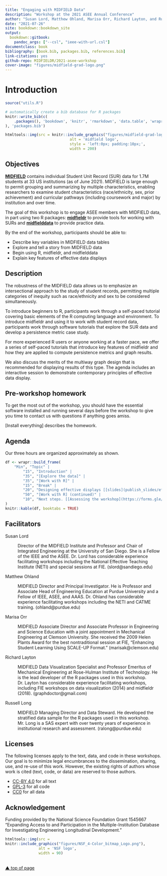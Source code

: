 ```yaml
--- 
title: "Engaging with MIDFIELD Data"
description: "Workshop at the 2021 ASEE Annual Conference"
author: "Susan Lord, Matthew Ohland, Marisa Orr, Richard Layton, and Russell Long"
date: "2021-07-26"
site: bookdown::bookdown_site
output: 
  bookdown::gitbook:
    pandoc_args: ["--csl", "ieee-with-url.csl"]
documentclass: book
bibliography: [book.bib, packages.bib, references.bib]
link-citations: yes
github-repo: MIDFIELDR/2021-asee-workshop
cover-image: "figures/midfield-grad-logo.png"
---
```


# Introduction {#introduction}

```r
source("utils.R")
```

```r
# automatically create a bib database for R packages
knitr::write_bib(c(
	.packages(), 'bookdown', 'knitr', 'rmarkdown', 'data.table', 'wrapr', 'midfieldr', 'midfielddata', 'ggplot2', 'gapminder'
), 'packages.bib')
```

```r
htmltools::img(src = knitr::include_graphics("figures/midfield-grad-logo.png"), 
							 alt = 'midfield logo', 
							 style = 'left:0px; padding:10px;',
							 width = 200)
```

## Objectives 

[**MIDFIELD**](https://engineering.purdue.edu/MIDFIELD){target="_blank"} contains individual Student Unit Record (SUR) data for 1.7M students at 33 US institutions (as of June 2021). MIDFIELD is large enough to permit grouping and summarizing by multiple characteristics, enabling researchers to examine student characteristics (race/ethnicity, sex, prior achievement) and curricular pathways (including coursework and major) by institution and over time. 

The goal of this workshop is to engage ASEE members with MIDFIELD data, in part using two R packages:  [**midfieldr**](https://midfieldr.github.io/midfieldr/){target="_blank"} to provide tools for working with SURs and  [**midfielddata**](https://midfieldr.github.io/midfielddata/){target="_blank"} to provide practice data.

By the end of the workshop, participants should be able to:

- Describe key variables in MIDFIELD data tables 
- Explore and tell a story from MIDFIELD data
- Begin using R, midfieldr, and midfielddata  
- Explain key features of effective data displays 





## Description 

The robustness of the MIDFIELD data allows us to emphasize an intersectional approach to the study of student records, permitting multiple categories of inequity such as race/ethnicity and sex to be considered simultaneously. 

To introduce beginners to R, participants work through a self-paced tutorial covering basic elements of the R computing language and environment. To introduce midfieldr and using it to work with student record data, participants work through software tutorials that explore the SUR data and develop a persistence metric case study. 

For more experienced R users or anyone working at a faster pace, we offer a series of self-paced tutorials that introduce key features of midfieldr and how they are applied to compute persistence metrics and graph results. 

We also discuss the merits of the multiway graph design that is recommended for displaying results of this type. The agenda includes an interactive session to demonstrate contemporary principles of effective data display. 



## Pre-workshop homework 

To get the most out of the workshop, you should have the essential software installed and running several days before the workshop to give you time to contact us with questions if anything goes amiss. 

[Install everything] describes the homework. 





## Agenda 

Our three hours are organized approximately as shown. 

```r
df <- wrapr::build_frame(
	"Min", "Topic" |
		"15", "Introduction" |
		"35", "[Explore the data]" |
		"35", "[Work with R]" |
		"15", "Break" |
		"20", "Designing effective displays [[slides](publish_slides/effective-displays-2021-06-26.pdf)]" |
		"50", "[Work with R] (continued)" |
		"10", "Next steps. [[Assessing the workshop](https://forms.gle/zEH51o9TnT2impBP7)]" 
)
knitr::kable(df, booktabs = TRUE)
```







## Facilitators

Susan Lord 

: Director of the MIDFIELD Institute and Professor and Chair of Integrated Engineering at the University of San Diego.  She is a Fellow of the IEEE and the ASEE. Dr. Lord has considerable experience facilitating workshops including the National Effective Teaching Institute (NETI) and special sessions at FIE. (slord@sandiego.edu) 

Matthew Ohland 

: MIDFIELD Director and Principal Investigator. He is Professor and Associate Head of Engineering Education at Purdue University and a Fellow of IEEE, ASEE, and AAAS. Dr. Ohland has considerable experience facilitating workshops including the NETI and CATME training.   (ohland@purdue.edu)

Marisa Orr

: MIDFIELD Associate Director and Associate Professor in Engineering and Science Education with a joint appointment in Mechanical Engineering at Clemson University. She received the 2009 Helen Plants Award for the best nontraditional session at FIE, "Enhancing Student Learning Using SCALE-UP Format." (marisak@clemson.edu)

Richard Layton 

: MIDFIELD  Data Visualization Specialist and Professor Emeritus of Mechanical Engineering at Rose-Hulman Institute of Technology. He is the lead developer of the R packages used in this workshop. Dr. Layton has considerable experience facilitating workshops, including FIE workshops on data visualization (2014) and midfieldr (2018). (graphdoctor@gmail.com) 

Russell Long 

: MIDFIELD Managing Director and Data Steward. He developed the stratified data sample for the R packages used in this workshop. Mr. Long is a SAS expert with over twenty years of experience in institutional research and assessment. (ralong@purdue.edu)




## Licenses 

The following licenses apply to the text, data, and code in these workshops. Our goal is to minimize legal encumbrances to the dissemination, sharing, use, and re-use of this work. However, the existing rights of authors whose work is cited (text, code, or data) are reserved to those authors.

- [CC-BY 4.0](https://creativecommons.org/licenses/by/4.0/legalcode) for all text  
- [GPL-3](https://www.r-project.org/Licenses/GPL-3) for all code  
- [CC0](https://wiki.creativecommons.org/wiki/CC0_use_for_data) for all data    


## Acknowledgement 

Funding provided by the National Science Foundation Grant 1545667 "Expanding Access to and Participation in the Multiple-Institution Database for Investigating Engineering Longitudinal Development." 

```r
htmltools::img(src = 
knitr::include_graphics("figures/NSF_4-Color_bitmap_Logo.png"), 
               alt = 'NSF logo', 
               width = 90)
```



<br>
[&#9650; top of page](#introduction)

